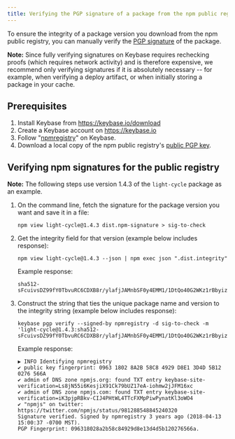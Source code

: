 ```yaml
---
title: Verifying the PGP signature of a package from the npm public registry
---
```


To ensure the integrity of a package version you download from the npm public registry, you can manually verify the [PGP signature][about-pgp-sig] of the package.

<Note>

**Note:** Since fully verifying signatures on Keybase requires rechecking proofs (which requires network activity) and is therefore expensive, we recommend only verifying signatures if it is absolutely necessary -- for example, when verifying a deploy artifact, or when initially storing a package in your cache.

</Note>

## Prerequisites

1. Install Keybase from https://keybase.io/download
2. Create a Keybase account on https://keybase.io
3. Follow "[npmregistry][npmregistry]" on Keybase.
4. Download a local copy of the npm public registry's [public PGP key][npm-key].

## Verifying npm signatures for the public registry

<Note>

**Note:** The following steps use version 1.4.3 of the `light-cycle` package as an example.

</Note>

1. On the command line, fetch the signature for the package version you want and save it in a file:

   ```
   npm view light-cycle@1.4.3 dist.npm-signature > sig-to-check
   ```

2. Get the integrity field for that version (example below includes response):

   ```
   npm view light-cycle@1.4.3 --json | npm exec json ".dist.integrity"
   ```

   Example response:

   ```
   sha512-sFcuivsDZ99fY0TbvuRC6CDXB8r/ylafjJAMnbSF0y4EMM1/1DtQo40G2WKz1rBbyiz4SLAc3Wa6yZyC4XSGOQ==
   ```

3. Construct the string that ties the unique package name and version to the integrity string (example below includes response):

   ```
   keybase pgp verify --signed-by npmregistry -d sig-to-check -m 'light-cycle@1.4.3:sha512-sFcuivsDZ99fY0TbvuRC6CDXB8r/ylafjJAMnbSF0y4EMM1/1DtQo40G2WKz1rBbyiz4SLAc3Wa6yZyC4XSGOQ=='
   ```

   Example response:

   ```
   ▶ INFO Identifying npmregistry
   ✔ public key fingerprint: 0963 1802 8A2B 58C8 4929 D8E1 3D4D 5B12 0276 566A
   ✔ admin of DNS zone npmjs.org: found TXT entry keybase-site-verification=Ls8jN55i6KesjiX91Ck79bUZ17eA-iohmw2jJFM16xc
   ✔ admin of DNS zone npmjs.com: found TXT entry keybase-site-verification=iK3pjpRBkv-CIJ4PHtWL4TTcFXMpPiwPynatKl3oWO4
   ✔ "npmjs" on twitter: https://twitter.com/npmjs/status/981288548845240320
   Signature verified. Signed by npmregistry 3 years ago (2018-04-13 15:00:37 -0700 MST).
   PGP Fingerprint: 096318028a2b58c84929d8e13d4d5b120276566a.
   ```

[about-pgp-sig]: about-pgp-signatures-for-packages-in-the-public-registry
[keybase]: https://keybase.io
[npmregistry]: https://keybase.io/npmregistry
[npm-key]: https://keybase.io/npmregistry/pgp_keys.asc
